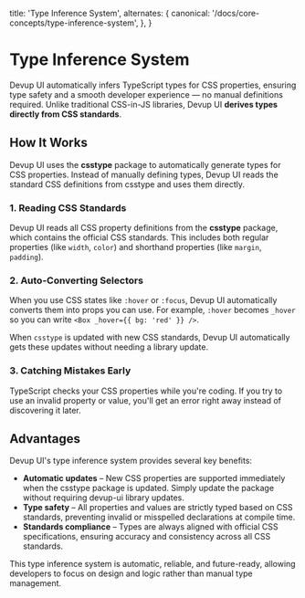   title: 'Type Inference System',
  alternates: {
    canonical: '/docs/core-concepts/type-inference-system',
  },
}

# Type Inference System

Devup UI automatically infers TypeScript types for CSS properties, ensuring type safety and a smooth developer experience — no manual definitions required.
Unlike traditional CSS-in-JS libraries, Devup UI **derives types directly from CSS standards**.

## How It Works

Devup UI uses the **csstype** package to automatically generate types for CSS properties. Instead of manually defining types, Devup UI reads the standard CSS definitions from csstype and uses them directly.

### 1. Reading CSS Standards

Devup UI reads all CSS property definitions from the **csstype** package, which contains the official CSS standards. This includes both regular properties (like `width`, `color`) and shorthand properties (like `margin`, `padding`).

### 2. Auto-Converting Selectors

When you use CSS states like `:hover` or `:focus`, Devup UI automatically converts them into props you can use. For example, `:hover` becomes `_hover` so you can write `<Box _hover={{ bg: 'red' }} />`.

When `csstype` is updated with new CSS standards, Devup UI automatically gets these updates without needing a library update.

### 3. Catching Mistakes Early

TypeScript checks your CSS properties while you're coding. If you try to use an invalid property or value, you'll get an error right away instead of discovering it later.

## Advantages

Devup UI's type inference system provides several key benefits:

- **Automatic updates** – New CSS properties are supported immediately when the csstype package is updated. Simply update the package without requiring devup-ui library updates.
- **Type safety** – All properties and values are strictly typed based on CSS standards, preventing invalid or misspelled declarations at compile time.
- **Standards compliance** – Types are always aligned with official CSS specifications, ensuring accuracy and consistency across all CSS standards.

This type inference system is automatic, reliable, and future-ready, allowing developers to focus on design and logic rather than manual type management.
